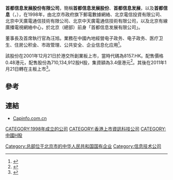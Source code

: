 {{Coord|39.8826517|116.3926226|type:landmark_region:CN-11_source:GoogleMaps|display=title}}
'''首都信息发展股份有限公司'''，簡稱'''首都信息发展股份'''、'''首都信息发展'''，以及'''首都信息'''（'''{{lang-en|CAPINFO COMPANY LIMITED}}'''，{{hkex|1075}}），在1998年，由北京市政府旗下郵電數據網絡、北京電信投資有限公司、北京中天廣電通信技術有限公司、北京中天廣電通信技術有限公司，以及北京有線廣播電視網絡中心，於北京（總部）前身「首都信息发展有限公司」。

董事長及首席執行官為汪旭。業務在中國內地經營电子政务、电子政务、医疗卫生、住房公积金、市政管理、公共安全、企业信息化应用<ref>{{Cite web |url=http://www.capinfo.com.cn/10/12.html |title=首都信息发展股份有限公司簡介 |access-date=2014-08-31 |archive-date=2019-07-20 |archive-url=https://web.archive.org/web/20190720094435/http://www.capinfo.com.cn/10/12.html |dead-url=no }}</ref>。

該股份在2001年12月21日於港交所創業板上市，當時代碼為8157.HK。配售價格0.48港元，配售股份為710,134,912股H股，集資額為3.4億港元<REF>
{{Cite web |url=http://www.hkexnews.hk/listedco/listconews/GEM/2001/1217/00000MC20011217114843Y.htm |title=首都信息发展股份有限公司招股資料 |access-date=2014-08-31 |archive-date=2016-03-05 |archive-url=https://web.archive.org/web/20160305024445/http://www.hkexnews.hk/listedco/listconews/GEM/2001/1217/00000MC20011217114843Y.htm |dead-url=no }}
</REF>。其後在2011年1月21日轉在主板上市<REF>
{{Cite web |url=http://www.hkexnews.hk/listedco/listconews/GEM/2010/1217/GLN20101217006_C.pdf |title=轉板資料 |access-date=2014-08-31 |archive-date=2016-03-05 |archive-url=https://web.archive.org/web/20160305013138/http://www.hkexnews.hk/listedco/listconews/GEM/2010/1217/GLN20101217006_C.pdf |dead-url=no }}
</REF>。

==參考==
{{REFLIST}}

==連結==
*[http://www.capinfo.com.cn Capinfo.com.cn] {{Wayback|url=http://www.capinfo.com.cn/ |date=20210223152945 }}

[[CATEGORY:1998年成立的公司|CATEGORY:1998年成立的公司]]
[[Category:总部位于北京市的中华人民共和国国有企业|Category:总部位于北京市的中华人民共和国国有企业]]
[[CATEGORY:香港上市資訊科技公司|CATEGORY:香港上市資訊科技公司]]
[[Category:信息技术公司|Category:信息技术公司]]
[[CATEGORY:中國H股|CATEGORY:中國H股]]
